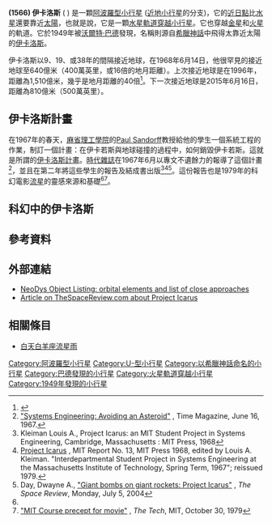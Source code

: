 <!-- Additional parameters for this template  are available at [[Template:Infobox_Planet|Template:Infobox Planet]]. -->{{Infobox Planet | discovery=yes | physical_characteristics = yes | bgcolour=#FFFFC0 |
name=1566伊卡洛斯
| discoverer=[[沃爾特·巴德|沃爾特·巴德]]
| discovered= 1949年6月27日
| alt_names=1949 MA
| named_after = [[伊卡洛斯|伊卡洛斯]]
| mp_category=[[阿波羅型小行星|阿波羅型小行星]],<br>[[水星軌道穿越小行星|水星軌道穿越小行星]],<br>[[金星軌道穿越小行星|金星軌道穿越小行星]],<br>[[火星軌道穿越小行星|火星軌道穿越小行星]]
| epoch=July 14, 2004 ([[儒略日|JD]] 2453200.5)
| semimajor=161.257 [[Giga|G]]m (1.078 [[天文單位|AU]])
| perihelion=27.923 Gm (0.187 AU)
| aphelion=294.590 Gm (1.969 AU)
| eccentricity=0.827
| period=408.778 [[天|d]] (1.12 [[儒略年|a]])
| inclination=22.854[[度|°]]
| asc_node=88.090°
| arg_peri=31.290°
| mean_anomaly=124.422°
| avg_speed=22.88 公里/秒
| dimensions=1.4 公里
| mass=2.9×10<sup>12</sup> [[公斤|kg]]
| density=2 ? g/[[立方公分|cm³]]
| surface_grav=0.000 39 米/秒²
| escape_velocity=0.000 74 公里/秒
| rotation=0.094 71 天
| spectral_type=U{{Citation needed|date=July 2011}}
| abs_magnitude=16.9
| albedo=0.4<ref>[http://cdsads.u-strasbg.fr/cgi-bin/bib_query?1989AJ.....97.1211V Radiometry of near-earth asteroids<!-- Bot generated title -->]</ref>
| single_temperature=~242 [[熱力學溫標|K]]}}
'''(1566) 伊卡洛斯''' ({{IPAc-en|icon|ˈ|ɪ|k|ər|ə|s}} {{respell|IK|ə-rəs}}) 是一顆[[阿波羅型小行星|阿波羅型小行星]] ([[近地小行星|近地小行星]]的分支)，它的[[近日點|近日點]]比[[水星|水星]]還要靠近[[太陽|太陽]]，也就是說，它是一顆[[水星軌道穿越小行星|水星軌道穿越小行星]]。它也穿越[[金星軌道穿越小行星|金星]]和[[火星軌道穿越小行星|火星]]的軌道。它於1949年被[[沃爾特·巴德|沃爾特·巴德]]發現，名稱則源自[[希臘神話|希臘神話]]中飛得太靠近太陽的[[伊卡洛斯|伊卡洛斯]]。

伊卡洛斯以9、19、或38年的間隔接近地球，在1968年6月14日，他很罕見的接近地球至640億米（400萬英里，或16倍的地月距離）。上次接近地球是在1996年，距離為1,510億米，幾乎是地月距離的40倍<ref>{{Cite web |url=http://neo.jpl.nasa.gov/cgi-bin/db?name=1566 |title=Page Modified<!-- Bot generated title --> |accessdate=2011-08-02 |archive-date=2004-11-02 |archive-url=https://web.archive.org/web/20041102185118/http://neo.jpl.nasa.gov/cgi-bin/db?name=1566 |dead-url=no }}</ref>。下一次接近地球是2015年6月16日，距離為810億米（500萬英里）。

==伊卡洛斯計畫==
在1967年的春天，[[麻省理工學院|麻省理工學院]]的[[Paul_Sandorff|Paul Sandorff]]教授給他的學生一個系統工程的作業，制訂一個計畫：在伊卡若斯與地球碰撞的過程中，如何銷毀伊卡若斯。這就是所謂的[[伊卡洛斯計畫|伊卡洛斯計畫]]。[[時代雜誌|時代雜誌]]在1967年6月以專文不遺餘力的報導了這個計畫<ref>[http://www.time.com/time/magazine/article/0,9171,843952,00.html "Systems Engineering: Avoiding an Asteroid"] {{Wayback|url=http://www.time.com/time/magazine/article/0,9171,843952,00.html |date=20130721110612 }}, Time Magazine, June 16, 1967.</ref>，並且在第二年將這些學生的報告及結成書出版<ref>Kleiman Louis A., Project Icarus: an MIT Student Project in Systems Engineering, Cambridge, Massachusetts : MIT Press, 1968</ref><ref>[http://mitpress.mit.edu/catalog/item/default.asp?ttype=2&tid=6840 Project Icarus] {{Wayback|url=http://mitpress.mit.edu/catalog/item/default.asp?ttype=2&tid=6840 |date=20071017105104 }}, MIT Report No. 13, MIT Press 1968, edited by Louis A. Kleiman. "Interdepartmental Student Project in Systems Engineering at the Massachusetts Institute of Technology, Spring Term, 1967"; reissued 1979.</ref><ref name="Day">Day, Dwayne A., [http://www.thespacereview.com/article/175/1 "Giant bombs on giant rockets: Project Icarus"] {{Wayback|url=http://www.thespacereview.com/article/175/1 |date=20160415041026 }}, ''The Space Review'', Monday, July 5, 2004</ref>。這份報告也是1979年的科幻電影[[流星_(影片)|流星]]的靈感來源和基礎<ref name="Day"/><ref>[http://tech.mit.edu/archives/VOL_099/TECH_V099_S0470_P003.pdf "MIT Course precept for movie"] {{Wayback|url=http://tech.mit.edu/archives/VOL_099/TECH_V099_S0470_P003.pdf |date=20161104102228 }}, ''The Tech'', MIT, October 30, 1979</ref>。

==科幻中的伊卡洛斯==
{{see|科幻中的小行星#伊卡洛斯}}

==參考資料==
{{reflist}}

==外部連結==
*[http://newton.dm.unipi.it/neodys/index.php?pc=1.0 NeoDys Object Listing: orbital elements and list of close approaches]{{Wayback|url=http://newton.dm.unipi.it/neodys/index.php?pc=1.0 |date=20141006175949 }}
*[http://www.thespacereview.com/article/175/1 Article on TheSpaceReview.com about Project Icarus]{{Wayback|url=http://www.thespacereview.com/article/175/1 |date=20160415041026 }}

==相關條目==
* [[白天白羊座流星雨|白天白羊座流星雨]]

{{Minor Planet Number |1565 Lemaître|1567 Alikoski}}
{{小天體}}

{{DEFAULTSORT:Icarus}}
[[Category:阿波羅型小行星|Category:阿波羅型小行星]]
[[Category:U-型小行星|Category:U-型小行星]]
[[Category:以希臘神話命名的小行星|Category:以希臘神話命名的小行星]]
[[Category:巴德發現的小行星|Category:巴德發現的小行星]]
[[Category:火星軌道穿越小行星|Category:火星軌道穿越小行星]]
[[Category:1949年發現的小行星|Category:1949年發現的小行星]]